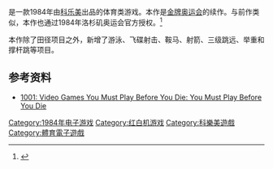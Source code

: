 {{Expand language|1=en|2=ja|time=2020-08-20T14:28:24+00:00}}
{{NoteTA
| G1=Games
}}

{{vgname|超级运动会|ja=ハイパーオリンピック'84|en=Hyper Sports|aka=金牌运动会}}是一款1984年由[[科乐美|科乐美]]出品的体育类游戏。本作是[[金牌奥运会|金牌奥运会]]的续作。与前作类似，本作也通过1984年洛杉矶奥运会官方授权。<ref name="gamefaqs">{{cite web| url = http://www.gamefaqs.com/nes/916577-hyper-sports/data| title = Release information| publisher = [[GameFAQs|GameFAQs]]| date = | accessdate = 2015-06-26| archive-date = 2016-03-04| archive-url = https://web.archive.org/web/20160304213945/http://www.gamefaqs.com/nes/916577-hyper-sports/data| dead-url = no}}</ref>

本作除了田径项目之外，新增了游泳、飞碟射击、鞍马、射箭、三级跳远、举重和撑杆跳等项目。

== 参考资料 ==
{{Reflist}}
*[https://books.google.com.tw/books?id=olpPoAswgHoC&pg=PT196&dq=Hyper+Sports&hl=zh-TW&sa=X&ei=sSCZVYQX0NXyBdjYidAK&ved=0CCoQ6AEwAg#v=onepage&q=Hyper%20Sports&f=false 1001: Video Games You Must Play Before You Die: You Must Play Before You Die] {{Wayback|url=https://books.google.com.tw/books?id=olpPoAswgHoC&pg=PT196&dq=Hyper+Sports&hl=zh-TW&sa=X&ei=sSCZVYQX0NXyBdjYidAK&ved=0CCoQ6AEwAg#v=onepage&q=Hyper%20Sports&f=false |date=20150708045050 }}


{{DEFAULTSORT:Hyper Olympic ,84}}
[[Category:1984年电子游戏|Category:1984年电子游戏]]
[[Category:红白机游戏|Category:红白机游戏]]
[[Category:科樂美遊戲|Category:科樂美遊戲]]
[[Category:體育電子遊戲|Category:體育電子遊戲]]

{{Sports-videogame-stub}}
{{Konami-stub}}